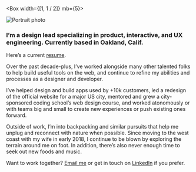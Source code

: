 
<Container>

<Box width={[1, 1 / 2]} mb={5}>

![Portrait photo](../images/portrait.jpg)

</Box>

### I&rsquo;m a design lead specializing in product, interactive, and UX engineering. Currently based in Oakland, Calif.

Here&rsquo;s a current <a href="https://www.dropbox.com/s/e7fvnirz3d9u7lk/resume-2019.pdf?dl=0">resume</a>.

Over the past decade-plus, I&rsquo;ve worked alongside many other talented folks to help build useful tools on the web, and continue to refine my abilities and processes as a designer and developer.

I&rsquo;ve helped design and build apps used by +10k customers, led a redesign of the official website for a major US city, mentored and grew a city-sponsored coding school&rsquo;s web design course, and worked atonomously or with teams big and small to create new experiences or push existing ones forward.

Outside of work, I&rsquo;m into backpacking and similar pursuits that help me unplug and reconnect with nature when possible. Since moving to the west coast with my wife in early 2018, I continue to be blown by exploring the terrain around me on foot. In addition, there&rsquo;s also never enough time to seek out new foods and music.

Want to work together? [Email me](mailto:eric@ericrowan.com) or get in touch on [LinkedIn](https://www.linkedin.com/in/erow/) if you prefer.

</Container>
